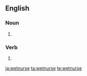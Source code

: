 ==English==

===Noun===
{{en-noun}}

# {{alternative spelling of|wet nurse|lang=en}}

===Verb===
{{en-verb|wetnurses|wetnursing|wetnursed}}

# {{alternative spelling of|wet nurse|lang=en}}

[[ja:wetnurse]]
[[ta:wetnurse]]
[[te:wetnurse]]